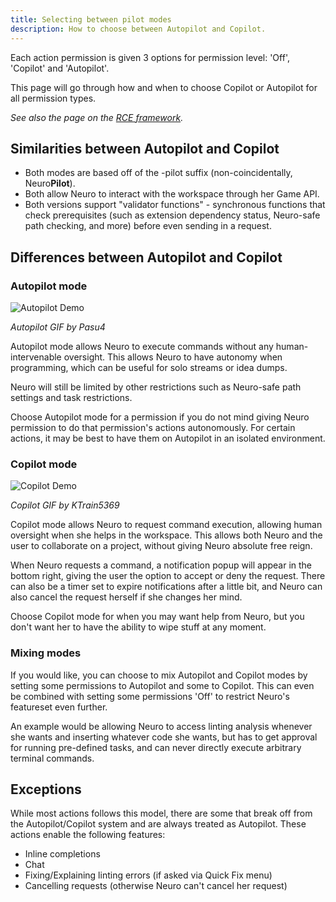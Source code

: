 ```yaml
---
title: Selecting between pilot modes
description: How to choose between Autopilot and Copilot.
---
```


Each action permission is given 3 options for permission level: 'Off', 'Copilot' and 'Autopilot'.

This page will go through how and when to choose Copilot or Autopilot for all permission types.

*See also the page on the [RCE framework](/docs/client/reference/rce).*

## Similarities between Autopilot and Copilot

- Both modes are based off of the -pilot suffix (non-coincidentally, Neuro**Pilot**).
- Both allow Neuro to interact with the workspace through her Game API.
- Both versions support "validator functions" - synchronous functions that check prerequisites (such as extension dependency status, Neuro-safe path checking, and more) before even sending in a request.

## Differences between Autopilot and Copilot

### Autopilot mode

![Autopilot Demo](/docs/client/demo-autopilot.gif)

*Autopilot GIF by Pasu4*

Autopilot mode allows Neuro to execute commands without any human-intervenable oversight. This allows Neuro to have autonomy when programming, which can be useful for solo streams or idea dumps.

Neuro will still be limited by other restrictions such as Neuro-safe path settings and task restrictions.

Choose Autopilot mode for a permission if you do not mind giving Neuro permission to do that permission's actions autonomously. For certain actions, it may be best to have them on Autopilot in an isolated environment.

### Copilot mode

![Copilot Demo](/docs/client/demo-copilot.gif)

*Copilot GIF by KTrain5369*

Copilot mode allows Neuro to request command execution, allowing human oversight when she helps in the workspace. This allows both Neuro and the user to collaborate on a project, without giving Neuro absolute free reign.

When Neuro requests a command, a notification popup will appear in the bottom right, giving the user the option to accept or deny the request. There can also be a timer set to expire notifications after a little bit, and Neuro can also cancel the request herself if she changes her mind.

Choose Copilot mode for when you may want help from Neuro, but you don't want her to have the ability to wipe stuff at any moment.

### Mixing modes

If you would like, you can choose to mix Autopilot and Copilot modes by setting some permissions to Autopilot and some to Copilot.
This can even be combined with setting some permissions 'Off' to restrict Neuro's featureset even further.

An example would be allowing Neuro to access linting analysis whenever she wants and inserting whatever code she wants, but has to get approval for running pre-defined tasks, and can never directly execute arbitrary terminal commands.

## Exceptions

While most actions follows this model, there are some that break off from the Autopilot/Copilot system and are always treated as Autopilot.
These actions enable the following features:

- Inline completions
- Chat
- Fixing/Explaining linting errors (if asked via Quick Fix menu)
- Cancelling requests (otherwise Neuro can't cancel her request)